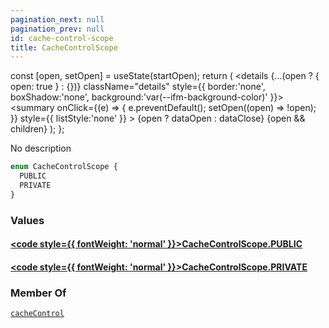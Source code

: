 ```yaml
---
pagination_next: null
pagination_prev: null
id: cache-control-scope
title: CacheControlScope
---
```









  const [open, setOpen] = useState(startOpen);
  return (
    <details {...(open ? { open: true } : {})} className="details" style={{ border:'none', boxShadow:'none', background:'var(--ifm-background-color)' }}>
      <summary
        onClick={(e) => {
          e.preventDefault();
          setOpen((open) => !open);
        }}
        style={{ listStyle:'none' }}
      >
      {open ? dataOpen : dataClose}
      </summary>
      {open && children}
    </details>
  );
};








No description


```graphql
enum CacheControlScope {
  PUBLIC
  PRIVATE
}
```




### Values

#### [<code style={{ fontWeight: 'normal' }}>CacheControlScope.<b>PUBLIC</b></code>](#)  



#### [<code style={{ fontWeight: 'normal' }}>CacheControlScope.<b>PRIVATE</b></code>](#)  







### Member Of

[`cacheControl`](/types/directives/cache-control.mdx)  <Badge class="badge badge--secondary" text="directive"/>

